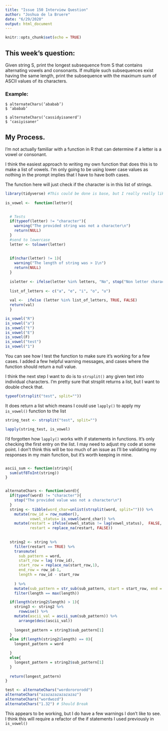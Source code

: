 ```yaml
---
title: "Issue 150 Interview Question"
author: "Joshua de la Bruere"
date: "6/29/2020"
output: html_document
---
```


```r
knitr::opts_chunk$set(echo = TRUE)
```
## This week’s question:
Given string S, print the longest subsequence from S that contains alternating vowels and consonants. If multiple such subsequences exist having the same length, print the subsequence with the maximum sum of ASCII values of its characters.

### Example:

```
$ alternateChars(‘ababab’)
$ ‘ababab’
```

```
$ alternateChars(‘cassidyisanerd’)
$ ‘casiyisaner’
```
  
## My Process. 

I'm not actually familiar with a function in R that can determine if a letter is a vowel or consonant. 

I think the easiest approach to writing my own function that does this is to make a list of vowels. I'm only going to be using lower case values as nothing in the prompt implies that I have to have both cases. 

The function here will just check if the character is in this list of strings. 

```r

library(tidyverse) #This could be done is base, but I really really like piping
 
is_vowel <-  function(letter){
  

  # Tests
  if(typeof(letter) != "character"){
    warning("The provided string was not a character\n")
    return(NULL)
  }
  #send to lowercase
  letter <- tolower(letter)
  
  
  if(nchar(letter) != 1){
    warning("The length of string was > 1\n")
    return(NULL)
  }
  
  isletter <- ifelse(letter %in% letters, "No", stop("Non letter character provided"))
  
  list_of_letters <- c("a", "e", "i", "o", "u")
  
  val <-  ifelse (letter %in% list_of_letters, TRUE, FALSE)
  return(val)
  }

is_vowel("R")
is_vowel("a")
is_vowel("t")
is_vowel("E")
is_vowel(F)
is_vowel("test")
is_vowel("1")

```
You can see how I test the function to make sure it's working for a few cases. I added a few helpful warning messages, and cases where the function should return a null value.

I think the next step I want to do is to `strsplit()` any given text into individual characters. I'm pretty sure that strsplit returns a list, but I want to double check that. 

```r
typeof(strsplit("test", split=""))

```
It does return a list which means I could use `lapply()` to apply my `is_vowel()` function to the list 

```r
string_test <- strsplit("test", split="")

lapply(string_test, is_vowel)
```
I'd forgotten how `lapply()` works with if statements in functions. It's only checking the first entry on the list.  I may need to adjust my code at some point. I don't think this will be too much of an issue as I'll be validating my responses in my main function, but it's worth keeping in mine. 

```r
```


```r
ascii_sum <- function(string){
  sum(utf8ToInt(string))
}


alternateChars <- function(word){
  if(typeof(word) != "character"){
    stop("The provided value was not a character\n")
  }
  string <- tibble(word_char=unlist(strsplit(word, split=""))) %>%
    mutate(row_id = row_number(), 
           vowel_status= is_vowel(word_char)) %>%
    mutate(restart = ifelse(vowel_status != lag(vowel_status),  FALSE, TRUE), 
           restart = replace_na(restart, FALSE))
  
  
  string2 <- string %>%
    filter(restart == TRUE) %>%
    transmute(
      sub_pattern = word,
      start_row = lag (row_id),
      start_row = replace_na(start_row,1), 
      end_row = row_id-1,
      length = row_id - start_row
      
    ) %>%
    mutate(sub_pattern = str_sub(sub_pattern, start = start_row, end = end_row))%>% 
    filter(length == max(length)) 

  if(length(string2$length) > 1){
    string3 <- string2 %>%
      rowwise() %>%
    mutate(ascii_val = ascii_sum(sub_pattern)) %>%
      arrange(desc(ascii_val))
    
    longest_pattern = string3$sub_pattern[1]
  }
  else if(length(string2$length) == 0){
    longest_pattern = word

  }
  else{
    longest_pattern = string2$sub_pattern[1]
  }
  
  return(longest_pattern)
}

test <- alternateChars("wordorororodd")
alternateChars("azazazazazazazaz")
alternateChars("wordwozd")
alternateChars("1.32") # Should Break
```


This appears to be working, but I do have a few warnings I don't like to see. I think this will require a refactor of the if statements I used previously in `is_vowel()`
